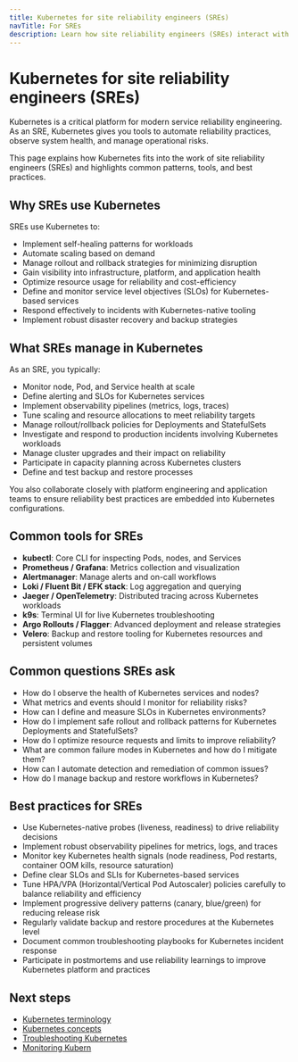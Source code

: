 ```yaml
---
title: Kubernetes for site reliability engineers (SREs)
navTitle: For SREs
description: Learn how site reliability engineers (SREs) interact with Kubernetes to ensure availability, reliability, and performance of services.
---
```


# Kubernetes for site reliability engineers (SREs)

Kubernetes is a critical platform for modern service reliability engineering. As an SRE, Kubernetes gives you tools to automate reliability practices, observe system health, and manage operational risks.

This page explains how Kubernetes fits into the work of site reliability engineers (SREs) and highlights common patterns, tools, and best practices.

## Why SREs use Kubernetes

SREs use Kubernetes to:

- Implement self-healing patterns for workloads
- Automate scaling based on demand
- Manage rollout and rollback strategies for minimizing disruption
- Gain visibility into infrastructure, platform, and application health
- Optimize resource usage for reliability and cost-efficiency
- Define and monitor service level objectives (SLOs) for Kubernetes-based services
- Respond effectively to incidents with Kubernetes-native tooling
- Implement robust disaster recovery and backup strategies

## What SREs manage in Kubernetes

As an SRE, you typically:

- Monitor node, Pod, and Service health at scale
- Define alerting and SLOs for Kubernetes services
- Implement observability pipelines (metrics, logs, traces)
- Tune scaling and resource allocations to meet reliability targets
- Manage rollout/rollback policies for Deployments and StatefulSets
- Investigate and respond to production incidents involving Kubernetes workloads
- Manage cluster upgrades and their impact on reliability
- Participate in capacity planning across Kubernetes clusters
- Define and test backup and restore processes

You also collaborate closely with platform engineering and application teams to ensure reliability best practices are embedded into Kubernetes configurations.

## Common tools for SREs

- **kubectl**: Core CLI for inspecting Pods, nodes, and Services
- **Prometheus / Grafana**: Metrics collection and visualization
- **Alertmanager**: Manage alerts and on-call workflows
- **Loki / Fluent Bit / EFK stack**: Log aggregation and querying
- **Jaeger / OpenTelemetry**: Distributed tracing across Kubernetes workloads
- **k9s**: Terminal UI for live Kubernetes troubleshooting
- **Argo Rollouts / Flagger**: Advanced deployment and release strategies
- **Velero**: Backup and restore tooling for Kubernetes resources and persistent volumes

## Common questions SREs ask

- How do I observe the health of Kubernetes services and nodes?
- What metrics and events should I monitor for reliability risks?
- How can I define and measure SLOs in Kubernetes environments?
- How do I implement safe rollout and rollback patterns for Kubernetes Deployments and StatefulSets?
- How do I optimize resource requests and limits to improve reliability?
- What are common failure modes in Kubernetes and how do I mitigate them?
- How can I automate detection and remediation of common issues?
- How do I manage backup and restore workflows in Kubernetes?

## Best practices for SREs

- Use Kubernetes-native probes (liveness, readiness) to drive reliability decisions
- Implement robust observability pipelines for metrics, logs, and traces
- Monitor key Kubernetes health signals (node readiness, Pod restarts, container OOM kills, resource saturation)
- Define clear SLOs and SLIs for Kubernetes-based services
- Tune HPA/VPA (Horizontal/Vertical Pod Autoscaler) policies carefully to balance reliability and efficiency
- Implement progressive delivery patterns (canary, blue/green) for reducing release risk
- Regularly validate backup and restore procedures at the Kubernetes level
- Document common troubleshooting playbooks for Kubernetes incident response
- Participate in postmortems and use reliability learnings to improve Kubernetes platform and practices

## Next steps

- [Kubernetes terminology](./terminology)
- [Kubernetes concepts](./kubernetes-concepts)
- [Troubleshooting Kubernetes](./how-to/troubleshooting-on-kubernetes)
- [Monitoring Kubern]()
